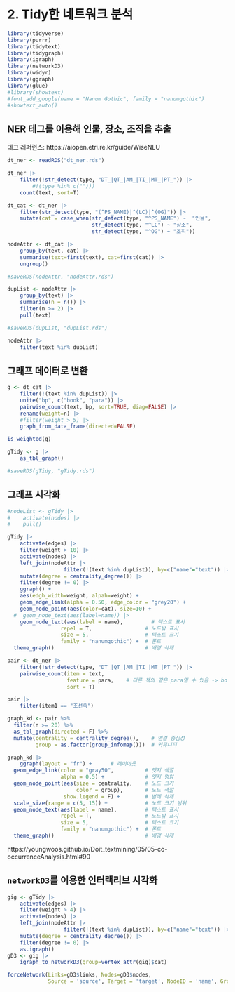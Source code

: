 # 2. Tidy한 네트워크 분석

```{r warning=FALSE, message=FALSE}
library(tidyverse)
library(purrr)
library(tidytext)
library(tidygraph)
library(igraph)
library(networkD3)
library(widyr)
library(ggraph)
library(glue)
#library(showtext)
#font_add_google(name = "Nanum Gothic", family = "nanumgothic")
#showtext_auto()
```

## NER 테그를 이용해 인물, 장소, 조직을 추출
테그 레퍼런스: https://aiopen.etri.re.kr/guide/WiseNLU
```{r}
dt_ner <- readRDS("dt_ner.rds")
```

```{r}
dt_ner |>
    filter(!str_detect(type, "DT_|QT_|AM_|TI_|MT_|PT_")) |>
        #!(type %in% c("")))
    count(text, sort=T)
```

```{r}
dt_cat <- dt_ner |> 
    filter(str_detect(type, "(^PS_NAME)|^(LC)|^(OG)")) |>
    mutate(cat = case_when(str_detect(type, "^PS_NAME") ~  "인물",
                           str_detect(type, "^LC") ~ "장소",
                           str_detect(type, "^OG") ~ "조직"))
```

```{r}
nodeAttr <- dt_cat |>
    group_by(text, cat) |>
    summarise(text=first(text), cat=first(cat)) |>
    ungroup()
```

```{r}
#saveRDS(nodeAttr, "nodeAttr.rds")
```

```{r}
dupList <- nodeAttr |>
    group_by(text) |>
    summarise(n = n()) |>
    filter(n >= 2) |>
    pull(text)
```

```{r}
#saveRDS(dupList, "dupList.rds")
```

```{r}
nodeAttr |>
    filter(text %in% dupList)
```


## 그래프 데이터로 변환
```{r}
g <- dt_cat |>
    filter(!(text %in% dupList)) |>
    unite("bp", c("book", "para")) |>
    pairwise_count(text, bp, sort=TRUE, diag=FALSE) |>
    rename(weight=n) |>
    #filter(weight > 5) |>
    graph_from_data_frame(directed=FALSE)
```

```{r eval=FALSE}
is_weighted(g)
```

```{r}
gTidy <- g |>
    as_tbl_graph()
```

```{r}
#saveRDS(gTidy, "gTidy.rds")
```


## 그래프 시각화
```{r}
#nodeList <- gTidy |>
#    activate(nodes) |>
#    pull()
```

```{r warning=FALSE}
gTidy |> 
    activate(edges) |>
    filter(weight > 10) |>
    activate(nodes) |> 
    left_join(nodeAttr |>
                  filter(!(text %in% dupList)), by=c("name"="text")) |>
    mutate(degree = centrality_degree()) |>
    filter(degree != 0) |>
    ggraph() +
    aes(edgh_width=weight, alpah=weight) +
    geom_edge_link(alpha = 0.50, edge_color = "grey20") +
    geom_node_point(aes(color=cat), size=10) +
  #  geom_node_text(aes(label=name)) |>
    geom_node_text(aes(label = name),         # 텍스트 표시
                 repel = T,                 # 노드밖 표시
                 size = 5,                  # 텍스트 크기
                 family = "nanumgothic") +  # 폰트
  theme_graph()                             # 배경 삭제                       # 배경 삭제

```

```{r}
pair <- dt_ner |>
    filter(!str_detect(type, "DT_|QT_|AM_|TI_|MT_|PT_")) |>
    pairwise_count(item = text, 
                   feature = para,    # 다른 책의 같은 para일 수 있음 -> book도 같이 구분하도록 고쳐야 함!
                   sort = T)
```

```{r}
pair |>
    filter(item1 == "조선족")
```

```{r}
graph_kd <- pair %>%
  filter(n >= 20) %>%
  as_tbl_graph(directed = F) %>%
  mutate(centrality = centrality_degree(),    # 연결 중심성
         group = as.factor(group_infomap()))  # 커뮤니티
```

```{r warning=FALSE}
graph_kd |>
    ggraph(layout = "fr") +      # 레이아웃
  geom_edge_link(color = "gray50",          # 엣지 색깔
                 alpha = 0.5) +             # 엣지 명암
  geom_node_point(aes(size = centrality,    # 노드 크기
                      color = group),       # 노드 색깔
                  show.legend = F) +        # 범례 삭제
  scale_size(range = c(5, 15)) +            # 노드 크기 범위
  geom_node_text(aes(label = name),         # 텍스트 표시
                 repel = T,                 # 노드밖 표시
                 size = 5,                  # 텍스트 크기
                 family = "nanumgothic") +  # 폰트
  theme_graph()                             # 배경 삭제
```

https://youngwoos.github.io/Doit_textmining/05/05-co-occurrenceAnalysis.html#90

## `networkD3`를 이용한 인터랙리브 시각화

```{r}
gig <- gTidy |> 
    activate(edges) |>
    filter(weight > 4) |>
    activate(nodes) |> 
    left_join(nodeAttr |>
                  filter(!(text %in% dupList)), by=c("name"="text")) |>
    mutate(degree = centrality_degree()) |>
    filter(degree != 0) |>
    as.igraph() 
gD3 <- gig |>
    igraph_to_networkD3(group=vertex_attr(gig)$cat)
```

```{r}
forceNetwork(Links=gD3$links, Nodes=gD3$nodes,
             Source = 'source', Target = 'target', NodeID = 'name', Group = 'group')
```
